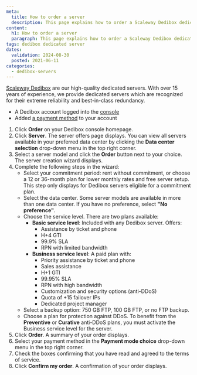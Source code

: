 ```yaml
---
meta:
  title: How to order a server
  description: This page explains how to order a Scaleway Dedibox dedicated server
content:
  h1: How to order a server
  paragraph: This page explains how to order a Scaleway Dedibox dedicated server
tags: dedibox dedicated server
dates:
  validation: 2024-08-30
  posted: 2021-06-11
categories:
  - dedibox-servers
---
```


[Scaleway Dedibox](https://www.scaleway.com/en/dedibox/) are our high-quality dedicated servers. With over 15 years of experience, we provide dedicated servers which are recognized for their extreme reliability and best-in-class redundancy.

<Macro id="requirements" />

- A Dedibox account logged into the [console](https://console.online.net)
- Added [a payment method](/dedibox-console/account/how-to/add-payment-method/) to your account

1. Click **Order** on your Dedibox console homepage.
2. Click **Server**. The server offers page displays.
    <Message type="note">
      You can view all servers available in your preferred data center by clicking the **Data center selection** drop-down menu in the top right corner.
    </Message>
3. Select a server model and click the **Order** button next to your choice. The server creation wizard displays.
4. Complete the following steps in the wizard:
    - Select your commitment period: rent without commitment, or choose a 12 or 36-month plan for lower monthly rates and free server setup.
      <Message type="note">
        This step only displays for Dedibox servers eligible for a commitment plan.
      </Message>
    - Select the data center.
      <Message type="tip">
        Some server models are available in more than one data center. If you have no preference, select **"No preference"**.
      </Message>
    - Choose the service level. There are two plans available:
      - **Basic service level**: Included with any Dedibox server. Offers:
        - Assistance by ticket and phone
        - H+4 GTI
        - 99.9% SLA
        - RPN with limited bandwidth
      - **Business service level**: A paid plan with:
        - Priority assistance by ticket and phone
        - Sales assistance
        - H+1 GTI
        - 99.95% SLA
        - RPN with high bandwidth
        - Customization and security options (anti-DDoS)
        - Quota of +15 failover IPs
        - Dedicated project manager
    - Select a backup option: 750 GB FTP, 100 GB FTP, or no FTP backup.
    - Choose a plan for protection against DDoS.
      <Message type="note">
        To benefit from the **Preventive** or **Curative** anti-DDoS plans, you must activate the Business service level for the server.
      </Message>
5. Click **Order**. A summary of your order displays.
6. Select your payment method in the **Payment mode choice** drop-down menu in the top right corner.
7. Check the boxes confirming that you have read and agreed to the terms of service.
8. Click **Confirm my order**. A confirmation of your order displays.